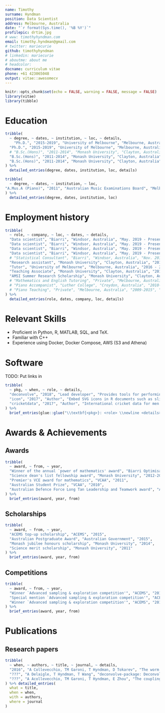 ```yaml
---
name: Timothy
surname: Hyndman
position: Data Scientist
address: Melbourne, Australia
date: "`r format(Sys.time(), '%B %Y')`"
profilepic: drtim.jpg
# www: timothyhyndman.com
email: timothy.hyndman@gmail.com
# twitter: mariecurie
github: timothyhyndman
# linkedin: mariecurie
# aboutme: about me
# headcolor:
docname: curriculum vitae
phone: +61 423065048
output: vitae::awesomecv
---
```


```r
knitr::opts_chunk$set(echo = FALSE, warning = FALSE, message = FALSE)
library(vitae)
library(tibble)
```

<!-- # Professional summary -->
<!--  * I am good -->

# Education
```r
tribble(
  ~ degree, ~ dates, ~ institution, ~ loc, ~ details,
    "Ph.D.", "2015-2019", "University of Melbourne", "Melbourne, Australia", "Thesis titled `The coupling time for the Ising heat-bath dynamics & efficient optimization for statistical inference'.",
  "Ph.D.", "2015-2019", "University of Melbourne", "Melbourne, Australia", "Completed under the supervision of Prof. Peter Taylor, Prof. Aurore Delaigle, and Assoc. Prof. Tim Garoni.",
  # "B.Sc.(Hons)", "2011-2014", "Monash University", "Clayton, Australia", "Recipient of the Monash science merit scholarship (2011), multiple dean's list fellowship awards (2012, 2013, 2014), the Monash jubilee honours scholarship (2014), and the university medal for undergraduate academic excellence (2015).", 
  "B.Sc.(Hons)", "2011-2014", "Monash University", "Clayton, Australia", "Honours research project proved that a Markov chain with close ties to the Ising model (the `worm chain') was rapidly mixing.", 
  "B.Sc.(Hons)", "2011-2014", "Monash University", "Clayton, Australia", "GPA of 3.957, H1 honours result with an average mark of 93."
) %>% 
  detailed_entries(degree, dates, institution, loc, details)
```

```r
tribble(
  ~ degree, ~ dates, ~ institution, ~ loc,
"A.Mus.A (Piano)", "2011", "Australian Music Examinations Board", "Melbourne, Australia"
) %>%
  detailed_entries(degree, dates, institution, loc)
```

# Employment history
```r
tribble(
  ~ role, ~ company, ~ loc, ~ dates, ~ details,
  "Data scientist", "Biarri", "Windsor, Australia", "May. 2019 - Present", "Technical lead on a project with one of Australia's major fuel retailers to suggest real-time fuel prices at over 500 stores. Starting with over 100GB of raw transaction data, I developed predictive models, for short term fuel volume forecasts at candidate prices, as well as predictive models for in store purchases and long term effects of difference pricing strategies. I was one of two developers for the final software, and helped deploy the solution to the client's Azure infrastructure. The solution is currently in a trial phase and being used at approximately 80 stores Australia wide.",
  "Data scientist", "Biarri", "Windsor, Australia", "May. 2019 - Present", "Developed tool to suggest `optimal' markdown prices for a group of sport and outdoor retailers. The challenge was to suggest a price that would allow them to get rid of stock within an allocated time while maximising profit. After two trial implementations, the net increase in margin was measured at approximately $200k or 20%.",
  "Data scientist", "Biarri", "Windsor, Australia", "May. 2019 - Present", "Received feedback that we were `the best value client we have ever had' by a large government organisation for my analytics work on one of their processing pipelines.",
  "Data scientist", "Biarri", "Windsor, Australia", "May. 2019 - Present", "I have also developed ranking algorithms for a competitor form of Poker, performed performance analysis on a 3rd party's electricity forecasting algorithms, and determined factors that correlated with poor sales growth for an outdoor activities retailer.",
  # "Statistical Consultant", "Biarri", "Windsor, Australia", "Nov. 2018", "Two week intership as a statistical consultant for Biarri optimisation. I delivered analysis on a clien't sales data and identified factors that correlated with poor sales growth. The project involved cleaning and wrangling approximately 20GB of data; aggregating relevant data appropriately; using techniques such as seasonal trend decomposition, arima models, and regression models; and presenting these result in an intuitive graphical way.",
  "Research assistant", "Monash University", "Clayton, Australia", "2019", "Worked with Assoc. Prof. Tim Garoni on improving the results proved in my thesis. The outcome of this work, combined with the relevent parts from my thesis, is a working paper (detailed below).",
  "Tutor", "University of Melbourne", "Melbourne, Australia", "2016 - 2018", "Tutored Linear Algebra (MAST10007)",
  "Teaching Associate", "Monash University", "Clayton, Australia", "2013 - 2014", "Tutored analysis of change (MTH1020) and differential geometry (MTH3110). Mentioned in student evaluations as one of the best parts of the differential geometry unit.",
  "AMSI Summer Research Scholarship", "Monash University", "Clayton, Australia", "2012-2013", "Supervised by Prof. Kate Smith-Miles and Dr Davaatseren Baatar. Worked on optimising an instrument scheduler for Leica Microsystems.",
  # "Mathematics and English Tutoring", "Private", "Melbourne, Australia", "2009-2015", "Tutored students from years 7 to 12.",
  # "Piano Accompanist", "Luther College", "Croydon, Australia", "2010-2013", "",
  # "Piano Teaching", "Private", "Melbourne, Australia", "2009-2015", ""
) %>% 
  detailed_entries(role, dates, company, loc, details)
```

# Relevant Skills
  * Proficient in Python, R, MATLAB, SQL, and TeX.
  * Familiar with C++
  * Experience using Docker, Docker Compose, AWS (S3 and Athena)

# Software
TODO: Put links in
```r
tribble(
  ~ pkg, ~ when, ~ role, ~ details,
  "deconvolve", "2018", "Lead developer", "Provides tools for performing non-parametric deconvolution of measurement error problems",
  "icon", "2017", "Author", "Embed SVG icons in R documents such as slides, reports and apps.",
  "cricketdata", "2017", "Author", "International cricket data for men adn women, Tests, ODIs, and T20s.",
) %>% 
  brief_entries(glue::glue("\\textbf{<pkg>}: <role> \\newline <details>", .open = "<", .close = ">"), when, .protect = FALSE)
```

<!-- # Other awards -->
# Awards & Achievements
## Awards
```r
tribble(
  ~ award, ~ from, ~ year,
  "Winner of the annual `power of mathematics' award", "Biarri Optimisation", "2020",
  "Science dean's list fellowship award", "Monash University", "2012-2014",
  "Premier's VCE award for mathematics", "VCAA", "2011",
  "Australian Student Prize", "VCAA", "2010",
  "Australian Defence Force Long Tan Leadership and Teamwork award", "ADF", "2010"
) %>%
  brief_entries(award, year, from)
```

## Scholarships
```r
tribble(
  ~ award, ~ from, ~ year,
  "ACEMS top-up scholarship", "ACEMS", "2015",
  "Australian Postgraduate Award", "Australian Government", "2015",
  "Monash jubilee honours scholarship", "Monash University", "2014",
  "Science merit scholarship", "Monash University", "2011"
) %>%
  brief_entries(award, year, from)
```

## Competitions
```r
tribble(
  ~ award, ~ from, ~ year,
  "Winner `Advanced sampling & exploration competition'", "ACEMS", "2017",
  "Special mention `Advanced sampling & exploration competition'", "ACEMS", "2016",
  "Winner `Advanced sampling & exploration competition'", "ACEMS", "2015"
) %>%
  brief_entries(award, year, from)
```

# Publications
<!-- ## PhD thesis -->

## Research papers
```r
tribble(
  ~ when, ~ authors, ~ title, ~ journal, ~ details,
  "2016", "A Collevecchio, TM Garoni, T Hyndman, D Tokarev", "The worm process for the Ising model is rapidly mixing", "Journal of Statistical Physics 164, 1082-1102", "DETAILS",
  "???", "A Delaigle, T Hyndman, T Wang", "deconvolve-package: Deconvolution tools for measurement error problems", "working paper intended for the Journal of Statistical Software", "DETAILS",
  "???", "A Acollevecchio, TM Garoni, T Hyndman, E Zhou", "The coupling time for the Ising heat-bath dynamics", "working paper", "DETAILS"
) %>% detailed_entries(
  what = title,
  when = when,
  with = authors,
  where = journal
)
```

<!-- ## Talks -->
<!-- ```{r talks} -->
<!-- tribble( -->
<!--   ~ when, ~ event, ~ loc, ~ title, ~ details, -->
<!--   "2018", "ACEMS multiscale models workshop", "Monash University", "Using information percolation to find the coupling time for the 1D Ising.", "", -->
<!--   "2017", "Computational and Methodological Statics", "University of London", "How many point masses do we need for non-parametric deconvolution and maximum likelihood mixture densities?", "", -->
<!--   "2016", "ANZIAM Conference", "Australian National University", "How many probability masses do we need for maximum likelihood mixture densities?", "",  -->
<!--   "2016", "ACEMS Retreat", "Sydney", "3 minute talk + poster - `How many components do we need for location mixtures?'", "" -->
<!-- ) %>% detailed_entries( -->
<!--   what = event, -->
<!--   when = when, -->
<!--   with = title, -->
<!--   where = loc, -->
<!--   why = details -->
<!-- ) -->
<!-- ``` -->
